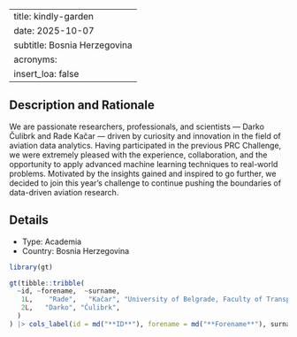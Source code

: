 
---
title: kindly-garden
date: 2025-10-07
subtitle: Bosnia Herzegovina
acronyms:
  insert_loa: false
---

## Description and Rationale

We are passionate researchers, professionals, and scientists — Darko Čulibrk and Rade Kačar — driven by curiosity and innovation in the field of aviation data analytics. Having participated in the previous PRC Challenge, we were extremely pleased with the experience, collaboration, and the opportunity to apply advanced machine learning techniques to real-world problems. Motivated by the insights gained and inspired to go further, we decided to join this year’s challenge to continue pushing the boundaries of data-driven aviation research.

## Details

* Type: Academia
* Country: Bosnia Herzegovina

```r
library(gt)

gt(tibble::tribble(
  ~id, ~forename,  ~surname,                                                           ~affiliation,
   1L,    "Rade",   "Kačar", "University of Belgrade, Faculty of Transport and Traffic Engineering",
   2L,   "Darko", "Ćulibrk",                                                                 "mtel"
  )
) |> cols_label(id = md("**ID**"), forename = md("**Forename**"), surname ~ md("**Surname**"), affiliation ~ md("**Affiliation**"))
```
